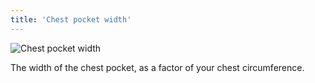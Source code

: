 ```yaml
---
title: 'Chest pocket width'
---
```


![Chest pocket width](chestpocketwidth.svg)

The width of the chest pocket, as a factor of your chest circumference.
